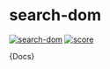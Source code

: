 # search-dom
[![search-dom](https://jsr.io/badges/@web-components/search-dom)](https://jsr.io/@web-components/search-dom) [![score](https://jsr.io/badges/@web-components/search-dom/score)](https://jsr.io/@web-components/search-dom/score)

<Meta title="components/search-dom/Documentation"/>
<Markdown>{Docs}</Markdown>